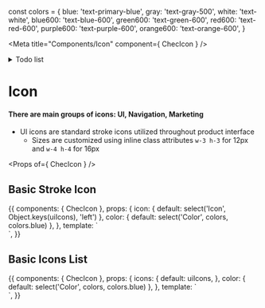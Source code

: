 const colors = {
  blue: 'text-primary-blue',
  gray: 'text-gray-500',
  white: 'text-white',
  blue600: 'text-blue-600',
  green600: 'text-green-600',
  red600: 'text-red-600',
  purple600: 'text-purple-600',
  orange600: 'text-orange-600',
}

<Meta title="Components/Icon" component={ ChecIcon } />

<details>
<summary>
Todo list
</summary>
</details>

# Icon

#### There are  main groups of icons: UI, Navigation, Marketing
- UI icons are standard stroke icons utilized throughout product interface
    - Sizes are customized using inline class attributes `w-3 h-3` for 12px and `w-4 h-4` for 16px

<Props of={ ChecIcon } />

## Basic Stroke Icon

<Preview>
  <Story name="UI icon">
    {{
      components: {
        ChecIcon
      },
      props: {
        icon: {
          default: select('Icon', Object.keys(uiIcons), 'left')
        },
        color: {
          default: select('Color', colors, colors.blue)
        },
      },
      template: `
        <div class="py-16 flex justify-center bg-gray-200">
          <chec-icon :icon="icon" class="w-3 h-3" :class="color" />
        </div>`,
    }}
  </Story>
</Preview>

## Basic Icons List

<Preview>
  <Story name="All UI icons">
    {{
      components: {
        ChecIcon
      },
      props: {
        icons: {
          default: uiIcons,
        },
        color: {
          default: select('Color', colors, colors.blue)
        },
      },
      template: `
        <div class="py-16 flex justify-center bg-gray-200">
          <chec-icon v-for="(_, icon) in icons" :icon="icon" class="w-3 h-3" :class="color" v-tooltip.top="icon"/>
        </div>`,
    }}
  </Story>
</Preview>
